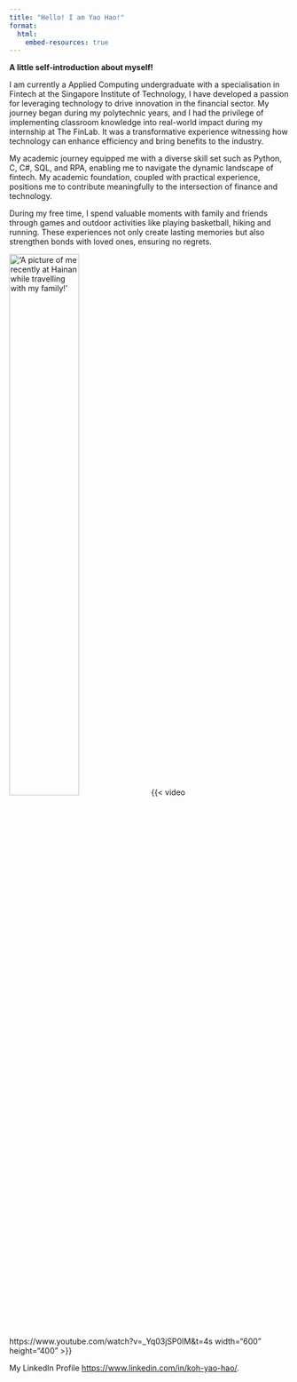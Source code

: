 ```yaml
---
title: "Hello! I am Yao Hao!"
format:
  html:
    embed-resources: true
---
```

**A little self-introduction about myself!**

I am currently a Applied Computing undergraduate with a specialisation in Fintech at the Singapore Institute of Technology, I have developed a passion for leveraging technology to drive innovation in the financial sector. My journey began during my polytechnic years, and I had the privilege of implementing classroom knowledge into real-world impact during my internship at The FinLab. It was a transformative experience witnessing how technology can enhance efficiency and bring benefits to the industry.

My academic journey equipped me with a diverse skill set such as Python, C, C#, SQL, and RPA, enabling me to navigate the dynamic landscape of fintech. My academic foundation, coupled with practical experience, positions me to contribute meaningfully to the intersection of finance and technology.

During my free time, I spend valuable moments with family and friends through games and outdoor activities like playing basketball, hiking and running. These experiences not only create lasting memories but also strengthen bonds with loved ones, ensuring no regrets.

!['A picture of me recently at Hainan while travelling with my family!'](images/gopro.jpg){fig-align="center" style="width:50%;"}
{{< video https://www.youtube.com/watch?v=_Yq03jSP0IM&t=4s width="600" height="400" >}}

My LinkedIn Profile <https://www.linkedin.com/in/koh-yao-hao/>.


